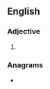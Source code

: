 ==English==

===Adjective===
{{head|en|superlative adjective}}

# {{en-superlative of|bossy}}

===Anagrams===
* {{anagrams|en|a=beiossst|Botsises}}
